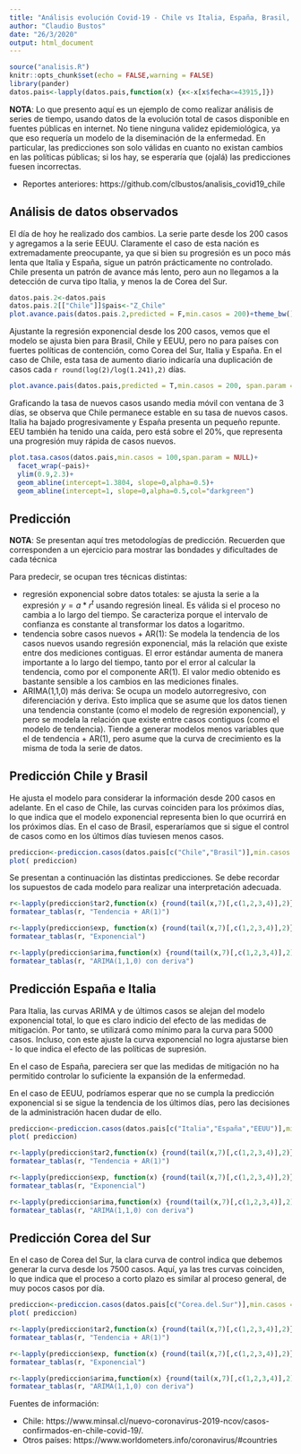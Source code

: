 ```yaml
---
title: "Análisis evolución Covid-19 - Chile vs Italia, España, Brasil, Corea del Sur (26/03/2020)"
author: "Claudio Bustos"
date: "26/3/2020"
output: html_document
---
```


```r
source("analisis.R")
knitr::opts_chunk$set(echo = FALSE,warning = FALSE)
library(pander)
datos.pais<-lapply(datos.pais,function(x) {x<-x[x$fecha<=43915,]})
```

**NOTA**: Lo que presento aquí es un ejemplo de como realizar análisis de series de tiempo, usando datos de la evolución total de casos disponible en fuentes públicas en internet. No tiene ninguna validez epidemiológica, ya que eso requería un modelo de la diseminación de la enfermedad. En particular, las predicciones son solo válidas en cuanto no existan cambios en las políticas públicas; si los hay, se esperaría que (ojalá) las predicciones fuesen incorrectas.

* Reportes anteriores: https://github.com/clbustos/analisis_covid19_chile

## Análisis de datos observados

El día de hoy he realizado dos cambios. La serie parte desde los 200 casos y agregamos a la serie EEUU. Claramente el caso de esta nación es extremadamente preocupante, ya que si bien su progresión es un poco más lenta que Italia y España, sigue un patrón prácticamente no controlado. Chile presenta un patrón de avance más lento, pero aun no llegamos a la detección de curva tipo Italia, y menos la de Corea del Sur. 

```r
datos.pais.2<-datos.pais
datos.pais.2[["Chile"]]$pais<-"Z_Chile"
plot.avance.pais(datos.pais.2,predicted = F,min.casos = 200)+theme_bw()+viridis::scale_color_viridis(discrete=TRUE,direction = -1)
```


Ajustante la regresión exponencial desde los 200 casos, vemos que el modelo se ajusta bien para Brasil, Chile y EEUU, pero no para países con fuertes políticas de contención, como Corea del Sur, Italia y España. En el caso de Chile, esta tasa de aumento diario indicaría una duplicación de casos cada `r round(log(2)/log(1.241),2)` días.

```r
plot.avance.pais(datos.pais,predicted = T,min.casos = 200, span.param = NULL)+facet_wrap(~pais)
```

Graficando la tasa de nuevos casos usando media móvil con ventana de 3 días, se observa que Chile permanece estable en su tasa de nuevos casos. Italia ha bajado progresivamente y España presenta un pequeño repunte. EEU también ha tenido una caída, pero está sobre el 20%, que representa una progresión muy rápida de casos nuevos.


```r
plot.tasa.casos(datos.pais,min.casos = 100,span.param = NULL)+
  facet_wrap(~pais)+
  ylim(0.9,2.3)+
  geom_abline(intercept=1.3804, slope=0,alpha=0.5)+
  geom_abline(intercept=1, slope=0,alpha=0.5,col="darkgreen")
```


## Predicción

**NOTA**: Se presentan aquí tres metodologías de predicción. Recuerden que corresponden a un ejercicio para mostrar las bondades y dificultades de cada técnica

Para predecir, se ocupan tres técnicas distintas:

* regresión exponencial sobre datos totales: se ajusta la serie a la expresión $y=a * r^t$ usando regresión lineal. Es válida si el proceso no cambia a lo largo del tiempo. Se caracteriza porque el intervalo de confianza es constante al transformar los datos a logaritmo. 
* tendencia sobre casos nuevos + AR(1): Se modela la tendencia de los casos nuevos usando regresión exponencial, más la relación que existe entre dos mediciones contiguas. El error estándar aumenta de manera importante a lo largo del tiempo, tanto por el error al calcular la tendencia, como por el componente AR(1). El valor medio obtenido es bastante sensible a los cambios en las mediciones finales.
* ARIMA(1,1,0) más deriva: Se ocupa un modelo autorregresivo, con diferenciación y deriva. Esto implica que se asume que los datos tienen una tendencia constante (como el modelo de regresión exponencial), y pero se modela la relación que existe entre casos contiguos (como el modelo de tendencia). Tiende a generar modelos menos variables que el de tendencia + AR(1), pero asume que la curva de crecimiento es la misma de toda la serie de datos.

## Predicción Chile y Brasil

He ajusta el modelo para considerar la información desde 200 casos en adelante. En el caso de Chile, las curvas coinciden para los próximos días, lo que indica que el modelo exponencial representa bien lo que ocurrirá en los próximos días. En el caso de Brasil, esperaríamos que si sigue el control de casos como en los últimos días tuviesen menos casos.

```r
prediccion<-prediccion.casos(datos.pais[c("Chile","Brasil")],min.casos = 200)
plot( prediccion)
```

Se presentan a continuación las distintas predicciones. Se debe recordar los supuestos de cada modelo para realizar una interpretación adecuada.

```r
r<-lapply(prediccion$tar2,function(x) {round(tail(x,7)[,c(1,2,3,4)],2)})
formatear_tablas(r, "Tendencia + AR(1)")
```

```r
r<-lapply(prediccion$exp, function(x) {round(tail(x,7)[,c(1,2,3,4)],2)})
formatear_tablas(r, "Exponencial")
```

```r
r<-lapply(prediccion$arima,function(x) {round(tail(x,7)[,c(1,2,3,4)],2)})
formatear_tablas(r, "ARIMA(1,1,0) con deriva")
```


## Predicción España e Italia

Para Italia, las curvas ARIMA y de últimos casos se alejan del modelo exponencial total, lo que es claro indicio del efecto de las medidas de mitigación. Por tanto, se utilizará como mínimo para la curva para 5000 casos. Incluso, con este ajuste la curva exponencial no logra ajustarse bien - lo que indica el efecto de las políticas de supresión. 

En el caso de España, pareciera ser que las medidas de mitigación no ha permitido controlar lo suficiente la expansión de la enfermedad. 

En el caso de EEUU, podríamos esperar que no se cumpla la predicción exponencial si se sigue la tendencia de los últimos días, pero las decisiones de la administración hacen dudar de ello.

```r
prediccion<-prediccion.casos(datos.pais[c("Italia","España","EEUU")],min.casos = 5000)
plot( prediccion)
```

```r
r<-lapply(prediccion$tar2,function(x) {round(tail(x,7)[,c(1,2,3,4)],2)})
formatear_tablas(r, "Tendencia + AR(1)")
```

```r
r<-lapply(prediccion$exp, function(x) {round(tail(x,7)[,c(1,2,3,4)],2)})
formatear_tablas(r, "Exponencial")
```


```r
r<-lapply(prediccion$arima,function(x) {round(tail(x,7)[,c(1,2,3,4)],2)})
formatear_tablas(r, "ARIMA(1,1,0) con deriva")
```

## Predicción Corea del Sur

En el caso de Corea del Sur, la clara curva de control indica que debemos generar la curva desde los 7500 casos. Aquí, ya las tres curvas coinciden, lo que indica que el proceso a corto plazo es similar al proceso general, de muy pocos casos por día.



```r
prediccion<-prediccion.casos(datos.pais[c("Corea.del.Sur")],min.casos = 7500)
plot( prediccion)
```

```r
r<-lapply(prediccion$tar2,function(x) {round(tail(x,7)[,c(1,2,3,4)],2)})
formatear_tablas(r, "Tendencia + AR(1)")
```

```r
r<-lapply(prediccion$exp, function(x) {round(tail(x,7)[,c(1,2,3,4)],2)})
formatear_tablas(r, "Exponencial")
```


```r
r<-lapply(prediccion$arima,function(x) {round(tail(x,7)[,c(1,2,3,4)],2)})
formatear_tablas(r, "ARIMA(1,1,0) con deriva")
```

Fuentes de información:

* Chile: https://www.minsal.cl/nuevo-coronavirus-2019-ncov/casos-confirmados-en-chile-covid-19/.
* Otros países: https://www.worldometers.info/coronavirus/#countries
